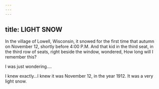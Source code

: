 ```yaml
---
---
---
```

title: LIGHT SNOW
---




In the village of Lowell, Wisconsin, it snowed for the first time that autumn on November 12, shortly before 4:00 P.M. And that kid in the third seat, in the third row of seats, right beside the window, wondered, How long will I remember this?

I was just wondering….

I knew exactly…I knew it was November 12, in the year 1912. It was a very light snow.
